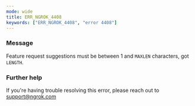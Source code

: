 ```yaml
---
mode: wide
title: ERR_NGROK_4408
keywords: ["ERR_NGROK_4408", "error 4408"]
---
```


### Message

Feature request suggestions must be between 1 and `MAXLEN` characters, got `LENGTH`.

### Further help

If you're having trouble resolving this error, please reach out to [support@ngrok.com](mailto:support@ngrok.com?subject=Help%20with%20ERR_NGROK_4408)
